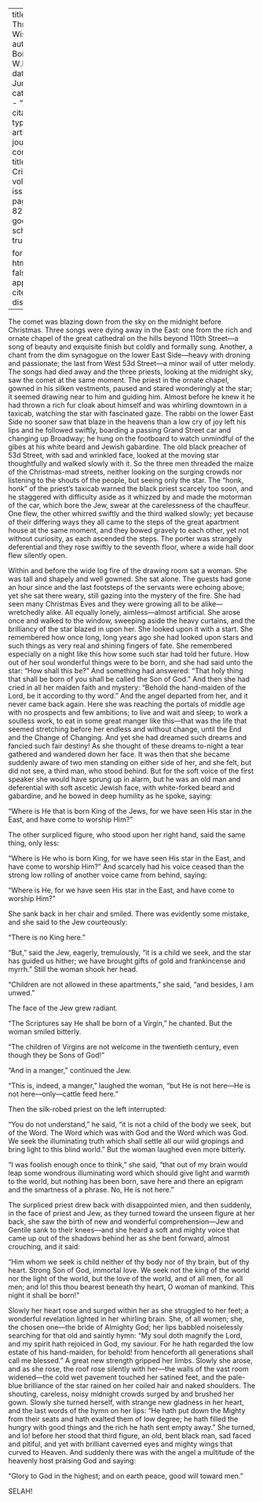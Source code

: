 
---
title: 'The Three Wise Men'
author: Du Bois, W.E.B.
date: Jun. 1913
categories: 
  - ""
citation: 
  type: article-journal
  container-title: The Crisis
  volume: 7
  issue: 2
  page: 80-82
google-scholar: true

format:
  html:
    toc: false
    appendix-cite-as: display
---



The comet was blazing down from the sky on the midnight before Christmas. Three songs were dying away in the East: one from the rich and ornate chapel of the great cathedral on the hills beyond 110th Street—a song of beauty and exquisite finish but coldly and formally sung. Another, a chant from the dim synagogue on the lower East Side—heavy with droning and passionate; the last from West 53d Street—a minor wail of utter melody. The songs had died away and the three priests, looking at the midnight sky, saw the comet at the same moment. The priest in the ornate chapel, gowned in his silken vestments, paused and stared wonderingly at the star; it seemed drawing near to him and guiding him. Almost before he knew it he had thrown a rich fur cloak about himself and was whirling downtown in a taxicab, watching the star with fascinated gaze. The rabbi on the lower East Side no sooner saw that blaze in the heavens than a low cry of joy left his lips and he followed swiftly, boarding a passing Grand Street car and changing up Broadway; he hung on the footboard to watch unmindful of the gibes at his white beard and Jewish gabardine. The old black preacher of 53d Street, with sad and wrinkled face, looked at the moving star thoughtfully and walked slowly with it. So the three men threaded the maize of the Christmas-mad streets, neither looking on the surging crowds nor listening to the shouts of the people, but seeing only the star. The "honk, honk" of the priest's taxicab warned the black priest scarcely too soon, and he staggered with difficulty aside as it whizzed by and made the motorman of the car, which bore the Jew, swear at the carelessness of the chauffeur. One flew, the other whirred swiftly and the third walked slowly; yet because of their differing ways they all came to the steps of the great apartment house at the same moment, and they bowed gravely to each other, yet not without curiosity, as each ascended the steps. The porter was strangely deferential and they rose swiftly to the seventh floor, where a wide hall door flew silently open.

Within and before the wide log fire of the drawing room sat a woman. She was tall and shapely and well gowned. She sat alone. The guests had gone an hour since and the last footsteps of the servants were echoing above; yet she sat there weary, still gazing into the mystery of the fire. She had seen many Christmas Eves and they were growing all to be alike—wretchedly alike. All equally lonely, aimless—almost artificial. She arose once and walked to the window, sweeping aside the heavy curtains, and the brilliancy of the star blazed in upon her. She looked upon it with a start. She remembered how once long, long years ago she had looked upon stars and such things as very real and shining fingers of fate. She remembered especially on a night like this how some such star had told her future. How out of her soul wonderful things were to be born, and she had said unto the star: "How shall this be?" And something had answered: "That holy thing that shall be born of you shall be called the Son of God." And then she had cried in all her maiden faith and mystery: "Behold the hand-maiden of the Lord, be it according to thy word." And the angel departed from her, and it never came back again. Here she was reaching the portals of middle age with no prospects and few ambitions; to live and wait and sleep; to work a soulless work, to eat in some great manger like this—that was the life that seemed stretching before her endless and without change, until the End and the Change of Changing. And yet she had dreamed such dreams and fancied such fair destiny! As she thought of these dreams to-night a tear gathered and wandered down her face. It was then that she became suddenly aware of two men standing on either side of her, and she felt, but did not see, a third man, who stood behind. But for the soft voice of the first speaker she would have sprung up in alarm, but he was an old man and deferential with soft ascetic Jewish face, with white-forked beard and gabardine, and he bowed in deep humility as he spoke, saying:

"Where is He that is born King of the Jews, for we have seen His star in the East, and have come to worship Him?"

The other surpliced figure, who stood upon her right hand, said the same thing, only less:

"Where is He who is born King, for we have seen His star in the East, and have come to worship Him?" And scarcely had his voice ceased than the strong low rolling of another voice came from behind, saying:

"Where is He, for we have seen His star in the East, and have come to worship Him?"

She sank back in her chair and smiled. There was evidently some mistake, and she said to the Jew courteously:

"There is no King here."

"But," said the Jew, eagerly, tremulously, "it is a child we seek, and the star has guided us hither; we have brought gifts of gold and frankincense and myrrh." Still the woman shook her head.

"Children are not allowed in these apartments," she said, "and besides, I am unwed."

The face of the Jew grew radiant.

"The Scriptures say He shall be born of a Virgin," he chanted. But the woman smiled bitterly.

"The children of Virgins are not welcome in the twentieth century, even though they be Sons of God!"

"And in a manger," continued the Jew.

"This is, indeed, a manger," laughed the woman, "but He is not here---He is not here---only---cattle feed here."

Then the silk-robed priest on the left interrupted:

"You do not understand," he said, "it is not a child of the body we seek, but of the Word. The Word which was with God and the Word which was God. We seek the illuminating truth which shall settle all our wild gropings and bring light to this blind world." But the woman laughed even more bitterly.

"I was foolish enough once to think," she said, "that out of my brain would leap some wondrous illuminating word which should give light and warmth to the world, but nothing has been born, save here and there an epigram and the smartness of a phrase. No, He is not here."

The surpliced priest drew back with disappointed mien, and then suddenly, in the face of priest and Jew, as they turned toward the unseen figure at her back, she saw the birth of new and wonderful comprehension—Jew and Gentile sank to their knees—and she heard a soft and mighty voice that came up out of the shadows behind her as she bent forward, almost crouching, and it said:

"Him whom we seek is child neither of thy body nor of thy brain, but of thy heart. Strong Son of God, immortal love. We seek not the king of the world nor the light of the world, but the love of the world, and of all men, for all men; and lo! this thou bearest beneath thy heart, O woman of mankind. This night it shall be born!"

Slowly her heart rose and surged within her as she struggled to her feet; a wonderful revelation lighted in her whirling brain. She, of all women; she, the chosen one—the bride of Almighty God; her lips babbled noiselessly searching for that old and saintly hymn: "My soul doth magnify the Lord, and my spirit hath rejoiced in God, my saviour. For he hath regarded the low estate of his hand-maiden, for behold! from henceforth all generations shall call me blessed." A great new strength gripped her limbs. Slowly she arose, and as she rose, the roof rose silently with her—the walls of the vast room widened—the cold wet pavement touched her satined feet, and the pale-blue brilliance of the star rained on her coiled hair and naked shoulders. The shouting, careless, noisy midnight crowds surged by and brushed her gown. Slowly she turned herself, with strange new gladness in her heart, and the last words of the hymn on her lips: "He hath put down the Mighty from their seats and hath exalted them of low degree; he hath filled the hungry with good things and the rich he hath sent empty away." She turned, and lo! before her stood that third figure, an old, bent black man, sad faced and pitiful, and yet with brilliant caverned eyes and mighty wings that curved to Heaven. And suddenly there was with the angel a multitude of the heavenly host praising God and saying:

"Glory to God in the highest; and on earth peace, good will toward men."

SELAH!
